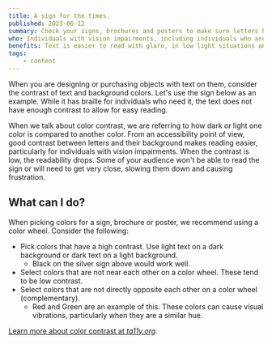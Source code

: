 ```yaml
---
title: A sign for the times.
published: 2023-06-12
summary: Check your signs, brochures and posters to make sure letters have enough color contrast with the background to be readable.
who: Individuals with vision impairments, including individuals who are color blind and experiencing age-related vision loss.
benefits: Text is easier to read with glare, in low light situations and from far away.
tags:
    - content
---
```




When you are designing or purchasing objects with text on them, consider the contrast of text and background colors. Let's use the sign below as an example. While it has braille for individuals who need it, the text does not have enough contrast to allow for easy reading.

<ImageFigure src={signImage} class="my-3 w-100" imageClass="d-block mx-auto" alt="A silver sign with silver letters."/>

When we talk about color contrast, we are referring to how dark or light one color is compared to another color. From an accessibility point of view, good contrast between letters and their background makes reading easier, particularly for individuals with vision impairments. When the contrast is low, the readability drops. Some of your audience won't be able to read the sign or will need to get very close, slowing them down and causing frustration.

## What can I do?

When picking colors for a sign, brochure or poster, we recommend using a color wheel. Consider the following:
- Pick colors that have a high contrast. Use light text on a dark background or dark text on a light background. 
    - Black on the silver sign above would work well.  
- Select colors that are not near each other on a color wheel. These tend to be low contrast.
- Select colors that are not directly opposite each other on a color wheel (complementary). 
    - Red and Green are an example of this. These colors can cause visual vibrations, particularly when they are a similar hue.

[Learn more about color contrast at *ta11y.org*](https://www.ta11y.org/learning/topic?key=contrast.a_intro).
